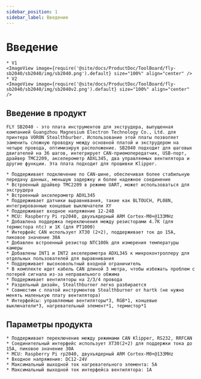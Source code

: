 ```yaml
---
sidebar_position: 1
sidebar_label: Введение
---
```



# Введение

    * V1
    <ImageView image={require('@site/docs/ProductDoc/ToolBoard/fly-sb2040/sb2040/img/sb2040.png').default} size="100%" align="center" />
    * V2
    <ImageView image={require('@site/docs/ProductDoc/ToolBoard/fly-sb2040/sb2040/img/sb2040v2.png').default} size="100%" align="center" />


## Введение в продукт

    FLY SB2040 - это плата инструментов для экструдера, выпущенная компанией Guangzhou Magnesium Electron Technology Co., Ltd. для принтера VORON Stealthburber. Использование этой платы позволяет заменить сложную проводку между основной платой и экструдером на четыре провода, оптимизируя расположение. SB2040 подходит для шаговых двигателей на 36 шагов, интегрирует CAN-приемопередатчик, USB-порт, драйвер TMC2209, акселерометр ADXL345, два управляемых вентилятора и другие функции. Эта плата подходит для прошивки Klipper.

    * Поддерживает подключение по CAN-шине, обеспечивая более стабильную передачу данных, меньшую задержку и более надежное соединение
    * Встроенный драйвер TMC2209 в режиме UART, может использоваться для экструдера
    * Встроенный акселерометр ADXL345
    * Поддерживает датчики выравнивания, такие как BLTOUCH, PL08N, интегрированные концевые выключатели XY
    * Поддерживает входное напряжение 12-24В 
    * MCU: Raspberry Pi rp2040, двухъядерный ARM Cortex-M0+@133MHz
    * Добавлена поддержка переключения между резисторами 4.7K (для термистора ntc) и 1K (для PT1000)
    * Интерфейс CAN использует XT30 (2+2), поддерживает ток до 15A, пиковое значение 30A
    * Добавлен встроенный резистор NTC100k для измерения температуры камеры
    * Добавлены INT1 и INT2 акселерометра ADXL345 к микроконтроллеру для отдельных пользователей для выравнивания
    * Поддерживает высоковольтный входной ограничитель
    * В комплекте идет кабель CAN длиной 3 метра, чтобы избежать проблем с потерей сигнала из-за неправильного обжима
    * Поддерживает вентиляторы на 2/3/4 провода
    * Раздельный дизайн, Stealthburner легко разбирается
    * Совместим с платой инструментов Stealthburner от hartk (не нужно менять маленькую плату вентилятора)
    * Интерфейсы: управляемые вентиляторы*3, RGB*1, концевые выключатели*3, нагревательный элемент*1, термистор*1

## Параметры продукта

    * Поддерживает переключение между режимами CAN Klipper, RS232, RRFCAN
    * Соединительный интерфейс использует XT30(2+2) для поддержки тока до 15A, пиковое значение 30A
    * MCU: Raspberry Pi rp2040, двухъядерный ARM Cortex-M0+@133MHz
    * Входное напряжение: DC12-24V
    * Максимальный выходной ток нагревательного элемента: 5A
    * Максимальный выходной ток интерфейса вентилятора: 1A

